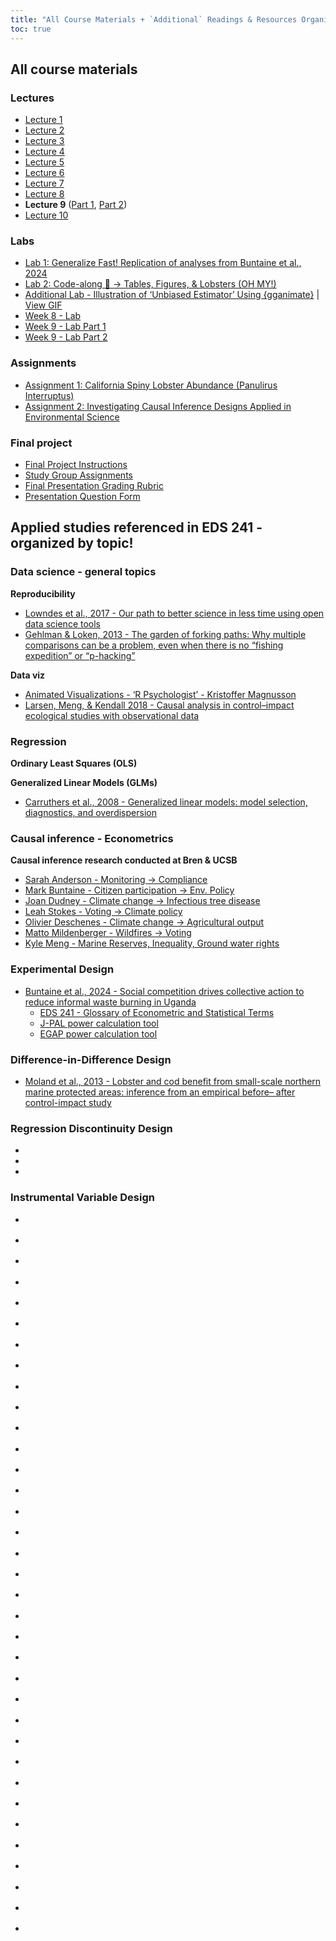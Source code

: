 ```yaml
---
title: "All Course Materials + `Additional` Readings & Resources Organized by Topic"
toc: true
---
```


##  **All** course materials

### Lectures

- [Lecture 1](https://drive.google.com/file/d/1FzwRi8Lh6snUfv5gX4fa-APQxk9TnVVz/view?usp=drive_link)
- [Lecture 2](https://drive.google.com/file/d/1DpBNJflvGEBtA3gKllV7wTPu8kYFLjpb/view?usp=drive_link)
- [Lecture 3](https://drive.google.com/file/d/1OZElgGhjne2zdn6MYrk63eYG9DSE69xo/view?usp=sharing)
- [Lecture 4](https://drive.google.com/file/d/1k5XwhonfxvDBKOqHp4KqVp30oG9Bshgg/view?usp=drive_link)
- [Lecture 5](https://drive.google.com/file/d/1vgmrn4C25WNNQrp6VRvy5qCJWh5LgMLK/view?usp=drive_link)
- [Lecture 6](https://drive.google.com/file/d/150rJaV6XuOaZnEn-4_zAF26agLrb3Cb0/view?usp=drive_link)
- [Lecture 7](https://drive.google.com/file/d/1KHsf4Z9qaeKuyn2LdqdRKDnRG2h1I8fr/view?usp=drive_link)
- [Lecture 8](https://garberadamc.github.io/eds241-policy-eval/W8-Lab)
- **Lecture 9** ([Part 1](https://garberadamc.github.io/eds241-policy-eval/RDD-Protect-Forest), [Part 2](https://garberadamc.github.io/eds241-policy-eval/DiD-FE-Stokes15))
- [Lecture 10](https://drive.google.com/file/d/12RI9Ap6VdiIDhAanQTZ3WEGcoahU1f69/view?usp=drive_link)

### Labs 

- [Lab 1: Generalize Fast! Replication of analyses from Buntaine et al., 2024](https://garberadamc.github.io/project-site/Lab1-Generalize-Fast)
- [Lab 2: Code-along 🦞 → Tables, Figures, & Lobsters (OH MY!)](https://garberadamc.github.io/project-site/Lab2-Moland13_KEY)
- [Additional Lab - Illustration of 'Unbiased Estimator' Using {gganimate}](https://github.com/garberadamc/unbiased-estimator-viz) | [View GIF](https://drive.google.com/file/d/1wxSU-pvLdZ0MO-4ozgzbYwLFLNzKWQ9e/view)
- [Week 8 - Lab](https://garberadamc.github.io/eds241-policy-eval/W8-Lab)
- [Week 9 - Lab Part 1](https://garberadamc.github.io/eds241-policy-eval/RDD-Protect-Forest)
- [Week 9 - Lab Part 2](https://garberadamc.github.io/eds241-policy-eval/DiD-FE-Stokes15)

### Assignments

- [Assignment 1: California Spiny Lobster Abundance (Panulirus Interruptus)](https://garberadamc.github.io/project-site/hw1-lobstrs-eds241)
- [Assignment 2: Investigating Causal Inference Designs Applied in Environmental Science](https://docs.google.com/document/d/1c3RtddoEN-nXRerAWp4IgBvtw5zZyuBeezjmM3VM-QY/edit?usp=sharing){target="_blank"}

### Final project

- [Final Project Instructions](https://docs.google.com/document/d/1pW-QzEenwRTEu8meupA_ELVcAmOtDSTq11QFCaO1eVY/edit?usp=sharing) 
- [Study Group Assignments](https://docs.google.com/spreadsheets/d/16rPEUDtxgMFQNmf1PkByN9XN1T9oZv00_2_LPFyYLtU/edit?usp=sharing)
- [Final Presentation Grading Rubric](https://docs.google.com/document/d/1R8BPlZ6RZWwygTcijZ5ENhktGFPYdlRGDqkIuVo2hDQ/edit?usp=sharing)
- [Presentation Question Form](https://docs.google.com/document/d/1f1x97nH2liGQhDDN4JBBuFCFXLOGRGRIjTeNMdJuFW8/edit?usp=sharing)

## Applied studies referenced in EDS 241 - organized by topic!

### Data science - general topics 

**Reproducibility**

- [Lowndes et al., 2017 - Our path to better science in less time using open data science tools](https://drive.google.com/file/d/1gEqGjKmrlt96k0a-JURtbIHnc_VIUiyK/view)
- [Gehlman & Loken, 2013 - The garden of forking paths: Why multiple comparisons can be a problem, even when there is no “fishing expedition” or “p-hacking”](https://drive.google.com/file/d/1Cx2fqgKDTzMQjXtyo4Cz2YK4dQQzpb4Z/view?usp=drive_link)

**Data viz**

- [Animated Visualizations - ‘R Psychologist’ - Kristoffer Magnusson](https://rpsychologist.com/viz/)
- [Larsen, Meng, & Kendall 2018 - Causal analysis in control–impact ecological studies with observational data](https://drive.google.com/file/d/1hFw2OrEzk8o9zDJr1Qx_AD4oUUAXeRpo/view)

### Regression

**Ordinary Least Squares (OLS)**

**Generalized Linear Models (GLMs)**

- [Carruthers et al., 2008 - Generalized linear models: model selection, diagnostics, and overdispersion](https://drive.google.com/file/d/1msSVHclxUO-zMbZTLHqksvDel9m51h0R/view)

### Causal inference - Econometrics

**Causal inference research conducted at Bren & UCSB**

- [Sarah Anderson - Monitoring → Compliance](https://onlinelibrary.wiley.com/doi/abs/10.1111/ajps.12428?casa_token=G2Ae3oUP-JcAAAAA%3Azcz3yAxUltiPl0U-XnImZJdf5jSsN5oyvlEtOxPXZG5Yj0AFiX1fzn3vQR8F0iVbGBnYEc17AD4uYq10BA)
- [Mark Buntaine - Citizen participation → Env. Policy](https://www.aeaweb.org/articles?id=10.1257/aer.20221215)
- [Joan Dudney - Climate change → Infectious tree disease](https://www.nature.com/articles/s41467-021-25182-6)
- [Leah Stokes - Voting → Climate policy](https://onlinelibrary.wiley.com/doi/abs/10.1111/ajps.12220)
- [Olivier Deschenes - Climate change → Agricultural output](https://www.aeaweb.org/articles?id=10.1257/aer.97.1.354)
- [Matto Mildenberger - Wildfires → Voting](https://www.cambridge.org/core/journals/american-political-science-review/article/abs/wildfire-exposure-increases-proenvironment-voting-within-democratic-but-not-republican-areas/8F483913E13A44DCB975CE90024C0931)
- [Kyle Meng - Marine Reserves, Inequality, Ground water rights](https://www.kylemeng.com/)

### Experimental Design

- [Buntaine et al., 2024 - Social competition drives collective action to reduce informal waste burning in Uganda](https://drive.google.com/file/d/1bvW40xguud2Y_bRnxwjCCZSmAZALgQTn/view)
    - [EDS 241 - Glossary of Econometric and Statistical Terms](https://docs.google.com/document/d/1RIudsVcYhWGpqC-Uftk9UTz3PIq6stVyEpT44EPNgpE/edit?usp=drive_link)
    - [J-PAL power calculation tool](https://www.povertyactionlab.org/resource/power-calculations)
    - [EGAP power calculation tool](https://egap.shinyapps.io/power-app/)

### Difference-in-Difference Design

- [Moland et al., 2013 - Lobster and cod benefit from small-scale northern marine protected areas: inference from an empirical before– after control-impact study](https://drive.google.com/file/d/1TjKa7gH9YVCSpG4HeWb7LFFbsqoSEYeQ/view)

### Regression Discontinuity Design
- []()
- []()
- []()

### Instrumental Variable Design
- []()
- []()
- []()

- []()
- []()
- []()
- []()
- []()
- []()
- []()
- []()
- []()
- []()
- []()
- []()
- []()
- []()
- []()
- []()
- []()
- []()
- []()
- []()
- []()
- []()
- []()
- []()
- []()
- []()
- []()
- []()
- []()
- []()
- []()
- []()























